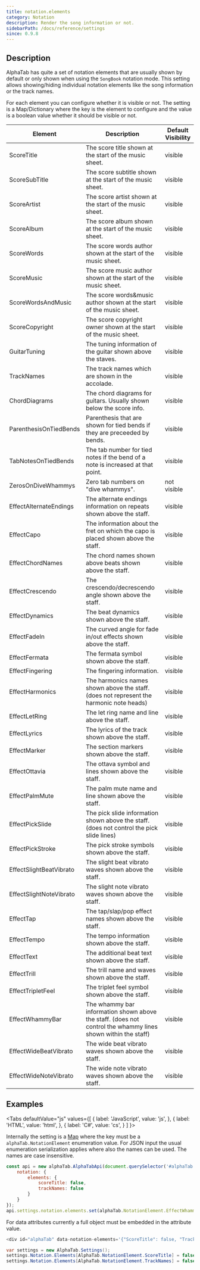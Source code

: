 ```yaml
---
title: notation.elements
category: Notation
description: Render the song information or not.
sidebarPath: /docs/reference/settings
since: 0.9.8
---
```


<SinceBadge since="0.9.8" />


## Description

AlphaTab has quite a set of notation elements that are usually shown by default or only shown when using
the `SongBook` notation mode. This setting allows showing/hiding individual notation elements like the
song information or the track names.

For each element you can configure whether it is visible or not. The setting is a Map/Dictionary where
the key is the element to configure and the value is a boolean value whether it should be visible or not. 

<PropertyDescription metadata={metadata} />

<table className="table table-striped table-condensed type-table">
    <thead>
        <tr>
            <th>Element</th>
            <th>Description</th>
            <th>Default Visibility</th>
        </tr>
    </thead>
    <tbody>
        <tr>
            <td>ScoreTitle</td>
            <td>The score title shown at the start of the music sheet.</td>
            <td>visible</td>
        </tr>
        <tr>
            <td>ScoreSubTitle</td>
            <td>The score subtitle shown at the start of the music sheet.</td>
            <td>visible</td>
        </tr>
        <tr>
            <td>ScoreArtist</td>
            <td>The score artist shown at the start of the music sheet.</td>
            <td>visible</td>
        </tr>
        <tr>
            <td>ScoreAlbum</td>
            <td>The score album shown at the start of the music sheet.</td>
            <td>visible</td>
        </tr>
        <tr>
            <td>ScoreWords</td>
            <td>The score words author shown at the start of the music sheet.</td>
            <td>visible</td>
        </tr>
        <tr>
            <td>ScoreMusic</td>
            <td>The score music author shown at the start of the music sheet.</td>
            <td>visible</td>
        </tr>
        <tr>
            <td>ScoreWordsAndMusic</td>
            <td>The score words&amp;music author shown at the start of the music sheet.</td>
            <td>visible</td>
        </tr>
        <tr>
            <td>ScoreCopyright</td>
            <td>The score copyright owner shown at the start of the music sheet.</td>
            <td>visible</td>
        </tr>
        <tr>
            <td>GuitarTuning</td>
            <td>The tuning information of the guitar shown above the staves.</td>
            <td>visible</td>
        </tr>
        <tr>
            <td>TrackNames</td>
            <td>The track names which are shown in the accolade.</td>
            <td>visible</td>
        </tr>
        <tr>
            <td>ChordDiagrams</td>
            <td>The chord diagrams for guitars. Usually shown below the score info.</td>
            <td>visible</td>
        </tr>
        <tr>
            <td>ParenthesisOnTiedBends</td>
            <td>
                Parenthesis that are shown for tied bends if they are preceeded by bends.
            </td>
            <td>visible</td>
        </tr>
        <tr>
            <td>TabNotesOnTiedBends</td>
            <td>
                The tab number for tied notes if the bend of a note is increased at that
                point.
            </td>
            <td>visible</td>
        </tr>
        <tr>
            <td>ZerosOnDiveWhammys</td>
            <td>Zero tab numbers on "dive whammys".</td>
            <td>not visible</td>
        </tr>
        <tr>
            <td>EffectAlternateEndings</td>
            <td>The alternate endings information on repeats shown above the staff.</td>
            <td>visible</td>
        </tr>
        <tr>
            <td>EffectCapo</td>
            <td>
                The information about the fret on which the capo is placed shown above the
                staff.
            </td>
            <td>visible</td>
        </tr>
        <tr>
            <td>EffectChordNames</td>
            <td>The chord names shown above beats shown above the staff.</td>
            <td>visible</td>
        </tr>
        <tr>
            <td>EffectCrescendo</td>
            <td>The crescendo/decrescendo angle shown above the staff.</td>
            <td>visible</td>
        </tr>
        <tr>
            <td>EffectDynamics</td>
            <td>The beat dynamics shown above the staff.</td>
            <td>visible</td>
        </tr>
        <tr>
            <td>EffectFadeIn</td>
            <td>The curved angle for fade in/out effects shown above the staff.</td>
            <td>visible</td>
        </tr>
        <tr>
            <td>EffectFermata</td>
            <td>The fermata symbol shown above the staff.</td>
            <td>visible</td>
        </tr>
        <tr>
            <td>EffectFingering</td>
            <td>The fingering information.</td>
            <td>visible</td>
        </tr>
        <tr>
            <td>EffectHarmonics</td>
            <td>
                The harmonics names shown above the staff. (does not represent the harmonic
                note heads)
            </td>
            <td>visible</td>
        </tr>
        <tr>
            <td>EffectLetRing</td>
            <td>The let ring name and line above the staff.</td>
            <td>visible</td>
        </tr>
        <tr>
            <td>EffectLyrics</td>
            <td>The lyrics of the track shown above the staff.</td>
            <td>visible</td>
        </tr>
        <tr>
            <td>EffectMarker</td>
            <td>The section markers shown above the staff.</td>
            <td>visible</td>
        </tr>
        <tr>
            <td>EffectOttavia</td>
            <td>The ottava symbol and lines shown above the staff.</td>
            <td>visible</td>
        </tr>
        <tr>
            <td>EffectPalmMute</td>
            <td>The palm mute name and line shown above the staff.</td>
            <td>visible</td>
        </tr>
        <tr>
            <td>EffectPickSlide</td>
            <td>
                The pick slide information shown above the staff. (does not control the pick
                slide lines)
            </td>
            <td>visible</td>
        </tr>
        <tr>
            <td>EffectPickStroke</td>
            <td>The pick stroke symbols shown above the staff.</td>
            <td>visible</td>
        </tr>
        <tr>
            <td>EffectSlightBeatVibrato</td>
            <td>The slight beat vibrato waves shown above the staff.</td>
            <td>visible</td>
        </tr>
        <tr>
            <td>EffectSlightNoteVibrato</td>
            <td>The slight note vibrato waves shown above the staff.</td>
            <td>visible</td>
        </tr>
        <tr>
            <td>EffectTap</td>
            <td>The tap/slap/pop effect names shown above the staff.</td>
            <td>visible</td>
        </tr>
        <tr>
            <td>EffectTempo</td>
            <td>The tempo information shown above the staff.</td>
            <td>visible</td>
        </tr>
        <tr>
            <td>EffectText</td>
            <td>The additional beat text shown above the staff.</td>
            <td>visible</td>
        </tr>
        <tr>
            <td>EffectTrill</td>
            <td>The trill name and waves shown above the staff.</td>
            <td>visible</td>
        </tr>
        <tr>
            <td>EffectTripletFeel</td>
            <td>The triplet feel symbol shown above the staff.</td>
            <td>visible</td>
        </tr>
        <tr>
            <td>EffectWhammyBar</td>
            <td>
                The whammy bar information shown above the staff. (does not control the
                whammy lines shown within the staff)
            </td>
            <td>visible</td>
        </tr>
        <tr>
            <td>EffectWideBeatVibrato</td>
            <td>The wide beat vibrato waves shown above the staff.</td>
            <td>visible</td>
        </tr>
        <tr>
            <td>EffectWideNoteVibrato</td>
            <td>The wide note vibrato waves shown above the staff.</td>
            <td>visible</td>
        </tr>
    </tbody>
</table>


## Examples

<Tabs
  defaultValue="js"
  values={[
    { label: 'JavaScript', value: 'js', },
    { label: 'HTML', value: 'html', },
    { label: 'C#', value: 'cs', }
  ]
}>
<TabItem value="js">

Internally the setting is a [Map](https://developer.mozilla.org/en-US/docs/Web/JavaScript/Reference/Global_Objects/Map) where the key must be a `alphaTab.NotationElement` enumeration value. 
For JSON input the usual enumeration serialization applies where also the names can be used. The names 
are case insensitive.  

```js
const api = new alphaTab.AlphaTabApi(document.querySelector('#alphaTab'), {
    notation: {
        elements: {
            scoreTitle: false,
            trackNames: false
        }
    }
});
api.settings.notation.elements.set(alphaTab.NotationElement.EffectWhammyBar, false);
```

</TabItem>
<TabItem value="html">

For data attributes currently a full object must be embedded in the attribute value. 

```js
<div id="alphaTab" data-notation-elements='{"ScoreTitle": false, "TrackNames": false}'></div>
```

</TabItem>
<TabItem value="cs">

```cs
var settings = new AlphaTab.Settings();
settings.Notation.Elements[AlphaTab.NotationElement.ScoreTitle] = false;
settings.Notation.Elements[AlphaTab.NotationElement.TrackNames] = false;
```

</TabItem>
</Tabs>